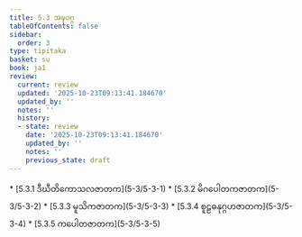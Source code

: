 ```yaml
---
title: 5.3 အဍ္ဎဝဂ္ဂ
tableOfContents: false
sidebar:
  order: 3
type: tipitaka
basket: su
book: ja1
review:
  current: review
  updated: '2025-10-23T09:13:41.184670'
  updated_by: ''
  notes: ''
  history:
  - state: review
    date: '2025-10-23T09:13:41.184670'
    updated_by: ''
    notes: ''
    previous_state: draft
---
```



<ReviewStatus review={frontmatter.review} showDetails={true} />

<HypothesisAnnotation frontmatter={frontmatter} />

<DynamicBreadcrumb />



<TableOfContents book="ja1" section="5.3">
* [5.3.1 ဒီဃီတိကောသလဇာတက](5-3/5-3-1)
* [5.3.2 မိဂပေါတကဇာတက](5-3/5-3-2)
* [5.3.3 မူသိကဇာတက](5-3/5-3-3)
* [5.3.4 စူဠဓနုဂ္ဂဟဇာတက](5-3/5-3-4)
* [5.3.5 ကပေါတဇာတက](5-3/5-3-5)
</TableOfContents>